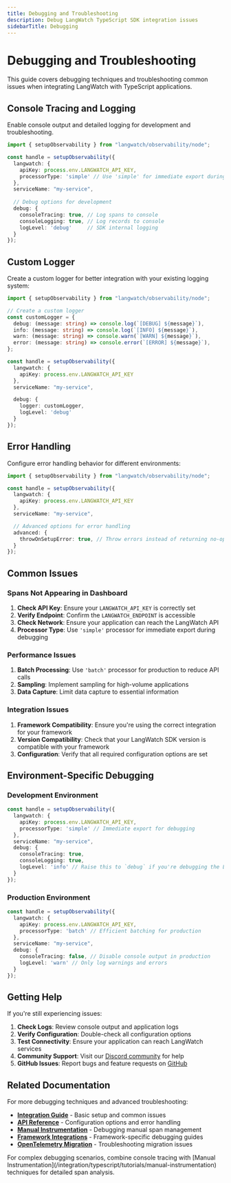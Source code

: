 ```yaml
---
title: Debugging and Troubleshooting
description: Debug LangWatch TypeScript SDK integration issues
sidebarTitle: Debugging
---
```


# Debugging and Troubleshooting

This guide covers debugging techniques and troubleshooting common issues when integrating LangWatch with TypeScript applications.

## Console Tracing and Logging

Enable console output and detailed logging for development and troubleshooting.

```typescript
import { setupObservability } from "langwatch/observability/node";

const handle = setupObservability({
  langwatch: {
    apiKey: process.env.LANGWATCH_API_KEY,
    processorType: 'simple' // Use 'simple' for immediate export during debugging
  },
  serviceName: "my-service",
  
  // Debug options for development
  debug: {
    consoleTracing: true, // Log spans to console
    consoleLogging: true, // Log records to console
    logLevel: 'debug'     // SDK internal logging
  }
});
```

## Custom Logger

Create a custom logger for better integration with your existing logging system:

```typescript
import { setupObservability } from "langwatch/observability/node";

// Create a custom logger
const customLogger = {
  debug: (message: string) => console.log(`[DEBUG] ${message}`),
  info: (message: string) => console.log(`[INFO] ${message}`),
  warn: (message: string) => console.warn(`[WARN] ${message}`),
  error: (message: string) => console.error(`[ERROR] ${message}`),
};

const handle = setupObservability({
  langwatch: {
    apiKey: process.env.LANGWATCH_API_KEY
  },
  serviceName: "my-service",

  debug: {
    logger: customLogger,
    logLevel: 'debug'
  }
});
```

## Error Handling

Configure error handling behavior for different environments:

```typescript
import { setupObservability } from "langwatch/observability/node";

const handle = setupObservability({
  langwatch: {
    apiKey: process.env.LANGWATCH_API_KEY
  },
  serviceName: "my-service",

  // Advanced options for error handling
  advanced: {
    throwOnSetupError: true, // Throw errors instead of returning no-op handles
  }
});
```

## Common Issues

### Spans Not Appearing in Dashboard

1. **Check API Key**: Ensure your `LANGWATCH_API_KEY` is correctly set
2. **Verify Endpoint**: Confirm the `LANGWATCH_ENDPOINT` is accessible
3. **Check Network**: Ensure your application can reach the LangWatch API
4. **Processor Type**: Use `'simple'` processor for immediate export during debugging

### Performance Issues

1. **Batch Processing**: Use `'batch'` processor for production to reduce API calls
2. **Sampling**: Implement sampling for high-volume applications
3. **Data Capture**: Limit data capture to essential information

### Integration Issues

1. **Framework Compatibility**: Ensure you're using the correct integration for your framework
2. **Version Compatibility**: Check that your LangWatch SDK version is compatible with your framework
3. **Configuration**: Verify that all required configuration options are set

## Environment-Specific Debugging

### Development Environment

```typescript
const handle = setupObservability({
  langwatch: {
    apiKey: process.env.LANGWATCH_API_KEY,
    processorType: 'simple' // Immediate export for debugging
  },
  serviceName: "my-service",
  debug: {
    consoleTracing: true,
    consoleLogging: true,
    logLevel: 'info' // Raise this to `debug` if you're debugging the LangWatch integration
  }
});
```

### Production Environment

```typescript
const handle = setupObservability({
  langwatch: {
    apiKey: process.env.LANGWATCH_API_KEY,
    processorType: 'batch' // Efficient batching for production
  },
  serviceName: "my-service",
  debug: {
    consoleTracing: false, // Disable console output in production
    logLevel: 'warn' // Only log warnings and errors
  }
});
```

## Getting Help

If you're still experiencing issues:

1. **Check Logs**: Review console output and application logs
2. **Verify Configuration**: Double-check all configuration options
3. **Test Connectivity**: Ensure your application can reach LangWatch services
4. **Community Support**: Visit our [Discord community](https://discord.gg/langwatch) for help
5. **GitHub Issues**: Report bugs and feature requests on [GitHub](https://github.com/langwatch/langwatch/issues) 

## Related Documentation

For more debugging techniques and advanced troubleshooting:

- **[Integration Guide](/integration/typescript/guide)** - Basic setup and common issues
- **[API Reference](/integration/typescript/reference)** - Configuration options and error handling
- **[Manual Instrumentation](/integration/typescript/tutorials/manual-instrumentation)** - Debugging manual span management
- **[Framework Integrations](/integration/typescript/integrations)** - Framework-specific debugging guides
- **[OpenTelemetry Migration](/integration/typescript/tutorials/opentelemetry-migration)** - Troubleshooting migration issues

<Tip>
For complex debugging scenarios, combine console tracing with [Manual Instrumentation](/integration/typescript/tutorials/manual-instrumentation) techniques for detailed span analysis.
</Tip> 
